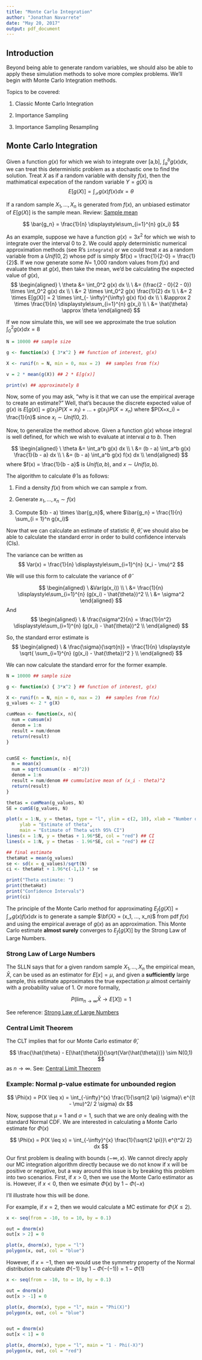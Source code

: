 ```yaml
---
title: "Monte Carlo Integration"
author: "Jonathan Navarrete"
date: "May 20, 2017"
output: pdf_document
---
```



## Introduction

Beyond being able to generate random variables, we should also be able to apply these simulation methods to solve more complex problems. We'll begin with Monte Carlo Integration methods.

Topics to be covered:

1. Classic Monte Carlo Integration

2. Importance Sampling

3. Importance Sampling Resampling




## Monte Carlo Integration

Given a function $g(x)$ for which we wish to integrate over [a,b], $\int_a^b g(x) dx$, we can treat this deterministic problem as a stochastic one to find the solution. Treat $X$ as if a random variable with density $f(x)$, then the mathimatical expecation of the random variable $Y = g(X)$ is
$$
E[g(X)] = \int_{\mathcal{X}} g(x) f(x) dx = \theta
$$

If a random sample $X_1, ..., X_n$ is generated from $f(x)$, an unbiased estimator of $E[g(X)]$ is the sample mean. Review: [Sample mean][1]

$$
\bar{g_n} = \frac{1}{n} \displaystyle\sum_{i=1}^{n} g(x_i)
$$


As an example, suppose we have a function $g(x) = 3x^2$ for which we wish to integrate over the interval 0 to 2. We could apply deterministic numerical approximation methods (see R's `integrate`) or we could treat $x$ as a random variable from a $Unif(0,2)$ whose pdf is simply $f(x) = \frac{1}{2-0} = \frac{1}{2}$. If we now generate some $N =$ 1,000 random values from $f(x)$ and evaluate them at $g(x)$, then take the mean, we'd be calculating the expected value of $g(x)$, 
$$
\begin{aligned}
\ \theta &= \int_0^2 g(x) dx \\
\ &= (\frac{2 - 0}{2 - 0}) \times \int_0^2 g(x) dx \\
\ &= 2 \times \int_0^2 g(x) \frac{1}{2} dx \\
\ &= 2 \times E[g(X)] = 2 \times \int_{- \infty}^{\infty} g(x) f(x) dx \\
\ &\approx  2 \times \frac{1}{n} \displaystyle\sum_{i=1}^{n} g(x_i)  \\
\ &= \hat{\theta} \approx \theta
\end{aligned}
$$

If we now simulate this, we will see we approximate the true solution $\int_0^2g(x) dx = 8$

```r
N = 10000 ## sample size

g <- function(x) { 3*x^2 } ## function of interest, g(x)

X <- runif(n = N, min = 0, max = 2)  ## samples from f(x)

v = 2 * mean(g(X)) ## 2 * E[g(x)]

print(v) ## approximately 8


```

Now, some of you may ask, "why is it that we can use the empirical average to create an estimate?" Well, that's because the discrete expected value of $g(x)$ is $E[g(x)]$ = $g(x_1) P(X=x_1) + ... + g(x_1) P(X=x_n)$ where $P(X=x_i) = \frac{1}{n}$ since $x_i \sim Unif(0,2)$.




Now, to generalize the method above. Given a function $g(x)$ whose integral is well defined, for which we wish to evaluate at interval $a$ to $b$. Then

$$
\begin{aligned}
\ \theta &= \int_a^b g(x) dx \\
\ &= (b - a) \int_a^b g(x) \frac{1}{b - a} dx \\
\ &= (b - a) \int_a^b g(x) f(x) dx \\
\end{aligned}
$$
where $f(x) = \frac{1}{b - a}$ is $Unif(a,b)$, and $x \sim Unif(a,b)$. 

The algorithm to calculate $\hat{\theta}$ is as follows:

1. Find a density $f(x)$ from which we can sample $x$ from.

2. Generate $x_1, ..., x_n \sim f(x)$

3. Compute $(b - a) \times \bar{g_n}$, where $\bar{g_n} = \frac{1}{n} \sum_{i = 1}^n g(x_i)$



Now that we can calculate an estimate of statistic $\theta$, $\hat{\theta}$, we should also be able to calculate the standard error in order to build confidence intervals (CIs).

The variance can be written as 
$$
Var(x) = \frac{1}{n} \displaystyle\sum_{i=1}^{n} (x_i - \mu)^2
$$

We will use this form to calculate the variance of $\hat{\theta}$

$$
\begin{aligned}
\ &Var(g(x_i)) \\
\ &= \frac{1}{n} \displaystyle\sum_{i=1}^{n} (g(x_i) - \hat{\theta})^2 \\
\ &= \sigma^2
\end{aligned}
$$
And 
$$
 \begin{aligned}
\ & \frac{\sigma^2}{n} = \frac{1}{n^2} \displaystyle\sum_{i=1}^{n} (g(x_i) - \hat{\theta})^2 \\
\end{aligned}
$$

So, the standard error estimate is
$$
 \begin{aligned}
\ & \frac{\sigma}{\sqrt{n}} = \frac{1}{n} \displaystyle \sqrt{ \sum_{i=1}^{n} (g(x_i) - \hat{\theta})^2 } \\
\end{aligned}
$$


We can now calculate the standard error for the former example.


```r
N = 10000 ## sample size

g <- function(x) { 3*x^2 } ## function of interest, g(x)

X <- runif(n = N, min = 0, max = 2)  ## samples from f(x)
g_values <- 2 * g(X)

cumMean <- function(x, n){
  num = cumsum(x)
  denom = 1:n
  result = num/denom
  return(result)
}


cumSE <- function(x, n){
  m = mean(x)
  num = sqrt(cumsum((x - m)^2))
  denom = 1:n
  result = num/denom ## cummulative mean of (x_i - theta)^2
  return(result)
}

thetas = cumMean(g_values, N)
SE = cumSE(g_values, N)

plot(x = 1:N, y = thetas, type = "l", ylim = c(2, 10), xlab = "Number of Samples",
     ylab = "Estimate of theta",
     main = "Estimate of Theta with 95% CI")
lines(x = 1:N, y = thetas + 1.96*SE, col = "red") ## CI
lines(x = 1:N, y = thetas - 1.96*SE, col = "red") ## CI

```




```r
## final estimate
thetaHat = mean(g_values)
se <- sd(x = g_values)/sqrt(N)
ci <- thetaHat + 1.96*c(-1,1) * se

print("Theta estimate: ")
print(thetaHat)
print("Confidence Intervals")
print(ci)

```



The principle of the Monte Carlo method for approximating $E_f[g(X)] = \int_{\mathcal{X}} g(x) f(x) dx$ is to generate a sample $\bf{X} = (x_1, ..., x_n)$ from pdf $f(x)$ and using the empirical average of $g(x)$ as an approximation. This Monte Carlo estimate **almost surely** converges to $E_f[g(X)]$ by the Strong Law of Large Numbers. 

### Strong Law of Large Numbers

The SLLN says that for a given random sample $X_1, ..., X_n$ the empirical mean, $\bar{X}$, can be used as an estimator for $E[x] = \mu$, and given a **sufficiently** large sample, this estimate approximates the true expectation $\mu$ almost certainly with a probability value of 1. Or more formally, 

$$
P(\lim_{n \to \infty} \bar{X} \to E[X]) = 1 
$$


See reference: [Strong Law of Large Numbers][2]



### Central Limit Theorem

The CLT implies that for our Monte Carlo estimator $\hat{\theta}$,

$$
\frac{\hat{\theta} - E[\hat{\theta}]}{\sqrt{Var(\hat{\theta})}} \sim N(0,1)
$$
as $n \to \infty$. See: [Central Limit Theorem](http://www.math.uah.edu/stat/sample/CLT.html)


### Example: Normal p-value estimate for unbounded region

$$
\Phi(x) = P(X \leq x) = \int_{-\infty}^{x} \frac{1}{\sqrt{2 \pi} \sigma}\ e^{(t - \mu)^2/ 2 \sigma} dx
$$

Now, suppose that $\mu = 1$ and $\sigma = 1$, such that we are only dealing with the standard Normal CDF. We are interested in calculating a Monte Carlo estimate for $\Phi(x)$

$$
\Phi(x) = P(X \leq x) = \int_{-\infty}^{x} \frac{1}{\sqrt{2 \pi}}\ e^{t^2/ 2} dx
$$

Our first problem is dealing with bounds $(-\infty, x)$. We cannot direcly apply our MC integration algorithm directly because we do not know if x will be positive or negative, but a way around this issue is by breaking this problem into two scenarios. First, if $x > 0$, then we use the Monte Carlo estimator as is. However, if $x <  0$, then we esimate $\Phi(x)$ by $1 - \Phi(-x)$ 

I'll illustrate how this will be done.

For example, if $x = 2$, then we would calculate a MC estimate for $\Phi(X \leq 2)$.

```r
x <- seq(from = -10, to = 10, by = 0.1)

out = dnorm(x)
out[x > 2] = 0

plot(x, dnorm(x), type = "l")
polygon(x, out, col = "blue")

```

However, if $x = -1$, then we would use the symmetry property of the Normal distribution to calculate $\Phi(-1)$ by $1 - \Phi(-(-1)) = 1 - \Phi(1)$


```r
x <- seq(from = -10, to = 10, by = 0.1)

out = dnorm(x)
out[x > -1] = 0

plot(x, dnorm(x), type = "l", main = "Phi(X)")
polygon(x, out, col = "blue")


out = dnorm(x)
out[x < 1] = 0

plot(x, dnorm(x), type = "l", main = "1 - Phi(-X)")
polygon(x, out, col = "red")

```



[1]: http://www.math.uah.edu/stat/sample/Mean.html
[2]: http://www.math.uah.edu/stat/sample/LLN.html
[3]: http://www.math.uah.edu/stat/sample/CLT.html
